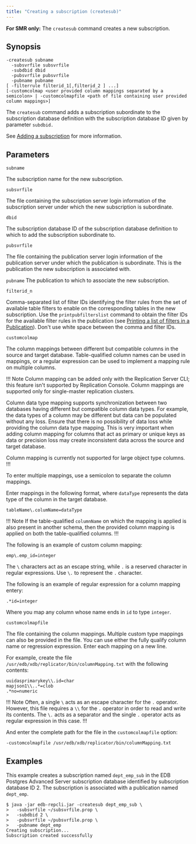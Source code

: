 ```yaml
---
title: "Creating a subscription (createsub)"
---
```


<div id="creating_subscription_cli" class="registered_link"></div>

**For SMR only:** The `createsub` command creates a new subscription.

## Synopsis

```shell
-createsub subname
  -subsvrfile subsvrfile
  -subdbid dbid
  -pubsvrfile pubsvrfile
  -pubname pubname
[ -filterrule filterid_1[,filterid_2 ] ...]
[-customcolmap <user provided column mappings separated by a semicolon> | -customcolmapfile <path of file containing user provided column mappings>]
```

The `createsub` command adds a subscription subordinate to the subscription database definition with the subscription database ID given by parameter `subdbid.`

See [Adding a subscription](../../05_smr_operation/03_creating_subscription/03_adding_subscription/#adding_subscription) for more information.

## Parameters

`subname`

The subscription name for the new subscription.

`subsvrfile`

The file containing the subscription server login information of the subscription server under which the new subscription is subordinate.

`dbid`

The subscription database ID of the subscription database definition to which to add the subscription subordinate to.

`pubsvrfile`

The file containing the publication server login information of the publication server under which the publication is subordinate. This is the publication the new subscription is associated with.

`pubname`
 The publication to which to associate the new subscription.

`filterid_n`

Comma-separated list of filter IDs identifying the filter rules from the set of available table filters to enable on the corresponding tables in the new subscription. Use the `printpubfilterslist` command to obtain the filter IDs for the available filter rules in the publication (see [Printing a list of filters in a Publication](17_print_publications_filters_list/#print_publications_filters_list)). Don't use white space between the comma and filter IDs.

`customcolmap`

The column mappings between different but compatible columns in the source and target database. Table-qualified column names can be used in mappings, or a regular expression can be used to implement a mapping rule on multiple columns. 

!!! Note
   Column mapping can be added only with the Replication Server CLI; this feature isn't supported by Replication Console. Column mappings are supported only for single-master replication clusters. 

   Column data type mapping supports synchronization between two databases having different but compatible column data types. For example, the data types of a column may be different but data can be populated without any loss. Ensure that there is no possibility of data loss while providing the column data type mapping. This is very important when adding column mapping for columns that act as primary or unique keys as data or precision loss may create inconsistent data across the source and target database.

   Column mapping is currently not supported for large object type columns. 
!!!

To enter multiple mappings, use a semicolon to separate the column mappings.

Enter mappings in the following format, where `dataType` represents the data type of the column in the target database.

   ```shell
   tableName\.columName=dataType
   ```

!!! Note
If the table-qualified `columnName` on which the mapping is applied is also present in another schema, then the provided column mapping is applied on both the table-qualified columns. 
!!!

The following is an example of custom column mapping: 

   ```shell
   emp\.emp_id=integer
   ```

   The `\` characters act as an escape string, while `.` is a reserved character in regular expressions. Use `\.` to represent the `.` character.

The following is an example of regular expression for a column mapping entery: 

   ```shell
   .*id=integer
   ```

   Where you map any column whose name ends in `id` to type `integer`. 

`customcolmapfile`

 The file containing the column mappings. Multiple custom type mappings can also be provided in the file. You can use either the fully qualify column name or regression expression. Enter each mapping on a new line. 

For example, create the file `/usr/edb/xdb/replicator/bin/columnMapping.txt` with the following contents:

```shell
uuidasprimarykey\\.id=char
mapjson1\\..*=clob
.*no=numeric
```

!!! Note
Often, a single `\` acts as an escape character for the `.` operator. However, this file requires a `\\` for the `.` operator in order to read and write its contents. The `\.` acts as a separator and the single `.` operator acts as regular expression in this case.
!!!

And enter the complete path for the file in the `customcolmapfile` option:

```shell
-customcolmapfile /usr/edb/xdb/replicator/bin/columnMapping.txt
```

## Examples

This example creates a subscription named `dept_emp_sub` in the EDB Postgres Advanced Server subscription database identified by subscription database ID 2. The subscription is associated with a publication named `dept_emp`.

```shell
$ java -jar edb-repcli.jar -createsub dept_emp_sub \
>   -subsvrfile ~/subsvrfile.prop \
>   -subdbid 2 \
>   -pubsvrfile ~/pubsvrfile.prop \
>   -pubname dept_emp
Creating subscription...
Subscription created successfully
```
